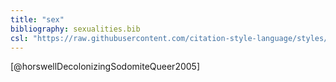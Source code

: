 ```yaml
---
title: "sex"
bibliography: sexualities.bib
csl: "https://raw.githubusercontent.com/citation-style-language/styles/master/apa.csl"
---
```



[@horswellDecolonizingSodomiteQueer2005]

